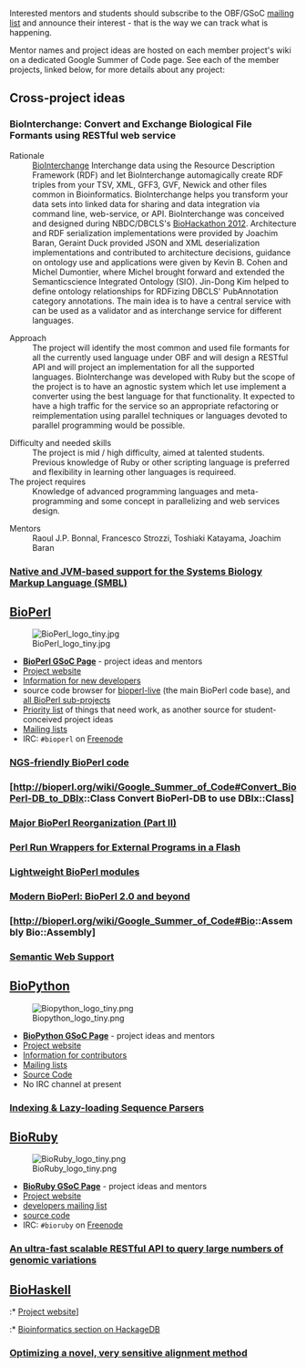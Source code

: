 Interested mentors and students should subscribe to the OBF/GSoC [http://lists.open-bio.org/mailman/listinfo/gsoc mailing list] and announce their interest - that is the way we can track what is happening.

Mentor names and project ideas are hosted on each member project's wiki on a dedicated Google Summer of Code page.  See each of the member projects, linked below, for more details about any project:

==Cross-project ideas==

=== BioInterchange: Convert and Exchange Biological File Formants using RESTful web service ===

;  Rationale
: [http://www.biointerchange.org/index.html BioInterchange] Interchange data using the Resource Description Framework (RDF) and let BioInterchange automagically create RDF triples from your TSV, XML, GFF3, GVF, Newick and other files common in Bioinformatics. BioInterchange helps you transform your data sets into linked data for sharing and data integration via command line, web-service, or API. BioInterchange was conceived and designed during NBDC/DBCLS's [http://2012.biohackathon.org/ BioHackathon 2012]. Architecture and RDF serialization implementations were provided by Joachim Baran, Geraint Duck provided JSON and XML deserialization implementations and contributed to architecture decisions, guidance on ontology use and applications were given by Kevin B. Cohen and Michel Dumontier, where Michel brought forward and extended the Semanticscience Integrated Ontology (SIO). Jin-Dong Kim helped to define ontology relationships for RDFizing DBCLS' PubAnnotation category annotations. The main idea is to have a central service with can be used as a validator and as interchange service for different languages. 

;  Approach
:The project will identify the most common and used file formants for all the currently used language under OBF and will design a RESTful API and will project an implementation for all the supported languages. BioInterchange was developed with Ruby but the scope of the project is to have an agnostic system which let use implement a converter using the best language for that functionality. It expected to have a high traffic for the service so an appropriate refactoring or reimplementation using parallel techniques or languages devoted to parallel programming would be possible.
 
;  Difficulty and needed skills
:The project is mid / high difficulty, aimed at talented students. Previous knowledge of Ruby or other scripting language is preferred and flexibility in learning other languages is requireed.
;  The project requires
:Knowledge of advanced programming languages and meta-programming and some concept in parallelizing and web services design. 

;  Mentors
:  Raoul J.P. Bonnal, Francesco Strozzi, Toshiaki Katayama, Joachim Baran

=== [http://sbml.org/GSoC2014 Native and JVM-based support for the Systems Biology Markup Language (SMBL)] ===


==[http://bioperl.org/wiki/Google_Summer_of_Code BioPerl]==

[[Image:BioPerl_logo_tiny.jpg|right|link=bp:Google Summer of Code]]

* '''[[bp:Google Summer of Code | BioPerl GSoC Page]]''' - project ideas and mentors
* [[bp:Main Page|Project website]]
* [[bp:Becoming_a_developer|Information for new developers]]
* source code browser for [http://code.open-bio.org/svnweb/index.cgi/bioperl/browse/bioperl-live/trunk bioperl-live] (the main BioPerl code base), and [http://code.open-bio.org/svnweb/index.cgi/bioperl/ all BioPerl sub-projects]
* [[bp:Project_priority_list|Priority list]] of things that need work, as another source for student-conceived project ideas 
* [[bp:Mailing_lists|Mailing lists]]
* IRC: <code>#bioperl</code> on [http://freenode.net Freenode]

=== [http://bioperl.org/wiki/Google_Summer_of_Code#NGS-friendly_BioPerl_code NGS-friendly BioPerl code] ===

=== [http://bioperl.org/wiki/Google_Summer_of_Code#Convert_BioPerl-DB_to_DBIx::Class Convert BioPerl-DB to use DBIx::Class] ===

=== [http://bioperl.org/wiki/Google_Summer_of_Code#Major_BioPerl_Reorganization.2C_part_2 Major BioPerl Reorganization (Part II)] ===

=== [http://bioperl.org/wiki/Google_Summer_of_Code#Perl_Run_Wrappers_for_External_Programs_in_a_Flash Perl Run Wrappers for External Programs in a Flash] ===

=== [http://bioperl.org/wiki/Google_Summer_of_Code#Lightweight.2FLazy_BioPerl_Classes Lightweight BioPerl modules] ===

=== [http://bioperl.org/wiki/Google_Summer_of_Code#BioPerl_2.0_.28and_beyond.29 Modern BioPerl: BioPerl 2.0 and beyond] ===

=== [http://bioperl.org/wiki/Google_Summer_of_Code#Bio::Assembly Bio::Assembly] ===

=== [http://bioperl.org/wiki/Google_Summer_of_Code#Semantic_Web_Support Semantic Web Support] ===

<!--
==[http://biojava.org/wiki/Google_Summer_of_Code BioJava]==

[[Image:Biojava_logo_tiny.jpg|right|link=http://biojava.org/wiki/Google_Summer_of_Code]]

* '''[http://biojava.org/wiki/Google_Summer_of_Code BioJava GSoC Page]''' - project ideas and mentors
* [http://biojava.org/wiki/BioJava:Modules BioJava modules] as another source for student-conceived project ideas
* source code for [http://code.open-bio.org/svnweb/index.cgi/biojava/browse/biojava-live/trunk biojava-live] (the main BioJava code base) and [http://code.open-bio.org/svnweb/index.cgi/biojava/ all BioJava sub-projects]
* [http://biojava.org/wiki/BioJava:MailingLists Mailing lists]
* No IRC channel at present

=== [http://biojava.org/wiki/Google_Summer_of_Code#Port_the_BioJava_1_or_2_functionality_to_BioJava_3 Port the BioJava 1 or 2 functionality to BioJava 3] ===
=== [http://biojava.org/wiki/Google_Summer_of_Code#Improve_structural_alignment_datastructures_to_support_topology-independent_alignments Improve structural alignment datastructures to support topology-independent alignments] ===
=== [http://biojava.org/wiki/Google_Summer_of_Code#Topology_Diagrams_of_Protein_Structures Topology Diagrams of Protein Structures] ===
=== [http://biojava.org/wiki/Google_Summer_of_Code#Sequence_Variation Sequence Variation] ===
-->

==[[biopython:Google Summer of Code |BioPython]]==

[[Image:Biopython_logo_tiny.png|right|link=biopython:Google Summer of Code]]

* '''[[biopython:Google Summer of Code | BioPython GSoC Page]]''' - project ideas and mentors
* [[biopython:Main Page|Project website]]
* [[biopython:Contributing|Information for contributors]]
* [[biopython:Mailing lists|Mailing lists]]
* [[biopython:SourceCode| Source Code]]
* No IRC channel at present

=== [http://biopython.org/wiki/Google_Summer_of_Code#Indexing_.26_Lazy-loading_Sequence_Parsers Indexing & Lazy-loading Sequence Parsers] ===

==[http://bioruby.open-bio.org/wiki/Google_Summer_of_Code BioRuby]==

[[Image:BioRuby_logo_tiny.png|right|link=http://bioruby.org]]

* '''[http://bioruby.open-bio.org/wiki/Google_Summer_of_Code BioRuby GSoC Page]''' - project ideas and mentors
* [http://bioruby.org Project website]
* [http://lists.open-bio.org/mailman/listinfo/bioruby developers mailing list]
* [http://github.com/bioruby/bioruby/tree/master source code]
* IRC: <code>#bioruby</code> on [http://freenode.net Freenode]

=== [http://bioruby.open-bio.org/wiki/Google_Summer_of_Code#An_ultra-fast_scalable_RESTful_API_to_query_large_numbers_of_genomic_variations An ultra-fast scalable RESTful API to query large numbers of genomic variations] ===

==[http://biohaskell.org/Google_Summer_of_Code BioHaskell]==

:* [http://biohaskell.org/ Project website]]
:* [http://hackage.haskell.org/packages/#cat:Bioinformatics Bioinformatics section on HackageDB]

=== [http://biohaskell.org/Google_Summer_of_Code#Optimizing_transalign Optimizing a novel, very sensitive alignment method] ===

<!--
==BioSQL==

[[Image:BioSQL_logo.png|160px|right|link=biosql:Main Page]]
; [[biosql:Main Page|BioSQL]] :
:* [[biosql:Main Page|Project website]]
:* Current [http://biosql.org/wiki/Enhancement_Requests enhancement requests] as another source for student-conceived project ideas
:* [http://biosql.org/mailman/listinfo/biosql-l developers mailing list]
:* [http://code.open-bio.org/svnweb/index.cgi/biosql/browse/biosql-schema/trunk source code]
:* No IRC channel at present
-->